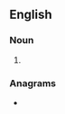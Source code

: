 ==English==

===Noun===
{{head|en|noun form}}

# {{plural of|en|Tony}}

===Anagrams===
* {{anagrams|en|a=nosty|Stony|Tyson|stony|synto}}